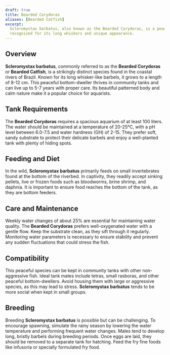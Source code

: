 ```yaml
---
draft: true
title: Bearded Corydoras
aliases: [Bearded Catfish]
excerpt:
  Scleromystax barbatus, also known as the Bearded Corydoras, is a peaceful and bottom-dwelling fish native to Brazil,
  recognized for its long whiskers and unique appearance.
---
```


## Overview

**Scleromystax barbatus**, commonly referred to as the **Bearded Corydoras** or **Bearded Catfish**, is a strikingly
distinct species found in the coastal rivers of Brazil. Known for its long whisker-like barbels, it grows to a length of
8-12 cm. This peaceful bottom-dweller thrives in community tanks and can live up to 5-7 years with proper care. Its
beautiful patterned body and calm nature make it a popular choice for aquarists.

## Tank Requirements

The **Bearded Corydoras** requires a spacious aquarium of at least 100 liters. The water should be maintained at a
temperature of 20-25°C, with a pH level between 6.0-7.5 and water hardness (GH) of 2-15. They prefer soft, sandy
substrate to protect their delicate barbels and enjoy a well-planted tank with plenty of hiding spots.

## Feeding and Diet

In the wild, **Scleromystax barbatus** primarily feeds on small invertebrates found at the bottom of the riverbed. In
captivity, they readily accept sinking pellets, live or frozen foods such as bloodworms, brine shrimp, and daphnia. It
is important to ensure food reaches the bottom of the tank, as they are bottom feeders.

## Care and Maintenance

Weekly water changes of about 25% are essential for maintaining water quality. The **Bearded Corydoras** prefers
well-oxygenated water with a gentle flow. Keep the substrate clean, as they sift through it regularly. Monitoring water
parameters is necessary to ensure stability and prevent any sudden fluctuations that could stress the fish.

## Compatibility

This peaceful species can be kept in community tanks with other non-aggressive fish. Ideal tank mates include tetras,
small rasboras, and other peaceful bottom-dwellers. Avoid housing them with large or aggressive species, as this may
lead to stress. **Scleromystax barbatus** tends to be more social when kept in small groups.

## Breeding

Breeding **Scleromystax barbatus** is possible but can be challenging. To encourage spawning, simulate the rainy season
by lowering the water temperature and performing frequent water changes. Males tend to develop long, bristly barbels
during breeding periods. Once eggs are laid, they should be removed to a separate tank for hatching. Feed the fry fine
foods like infusoria or specially formulated fry food.
